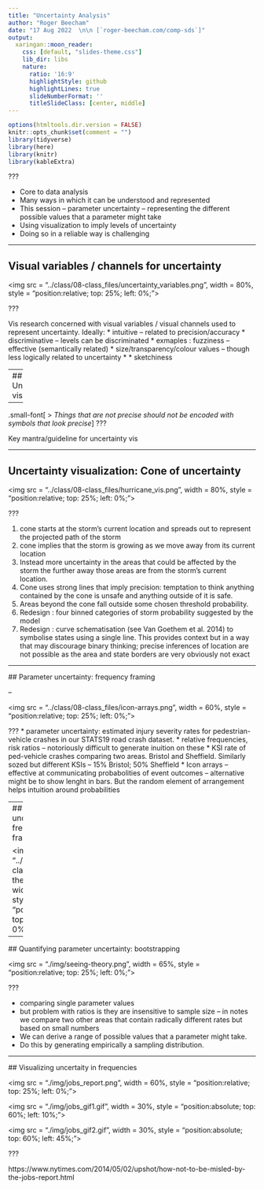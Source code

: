 ```yaml
---
title: "Uncertainty Analysis"
author: "Roger Beecham"
date: "17 Aug 2022  \n\n [`roger-beecham.com/comp-sds`]"
output:
  xaringan::moon_reader:
    css: [default, "slides-theme.css"]
    lib_dir: libs
    nature:
      ratio: '16:9'
      highlightStyle: github
      highlightLines: true
      slideNumberFormat: ''
      titleSlideClass: [center, middle]
---
```


```r
options(htmltools.dir.version = FALSE)
knitr::opts_chunk$set(comment = "")
library(tidyverse)
library(here)
library(knitr)
library(kableExtra)
```

???

* Core to data analysis
* Many ways in which it can be understood and represented
* This session -- parameter uncertainty -- representing the different possible values that a parameter might take
* Using visualization to imply levels of uncertainty
* Doing so in a reliable way is challenging

---

## Visual variables / channels for uncertainty

<img src = "../class/08-class_files/uncertainty_variables.png", width = 80%, style = "position:relative; top: 25%; left: 0%;"></img>


???

Vis research concerned with visual variables / visual channels used to represent uncertainty.
Ideally:
* intuitive -- related to precision/accuracy
* discriminative -- levels can be discriminated
* exmaples : fuzziness -- effective (semantically related)
* size/transparency/colour values -- though less logically related to uncertainty
* * sketchiness


---
## Uncertainty visualization

--

.small-font[
> *Things that are not precise should not be encoded with symbols that look precise*
]
???

Key mantra/guideline for uncertainty vis

---

## Uncertainty visualization: Cone of uncertainty


<img src = "../class/08-class_files/hurricane_vis.png", width = 80%, style = "position:relative; top: 25%; left: 0%;"></img>


???

1. cone starts at the storm’s current location and spreads out to represent the projected path of the storm
2.  cone implies that the storm is growing as we move away from its current location
3.  Instead more uncertainty in the areas that could be affected by the storm the further away those areas are from the storm’s current location.
4.  Cone uses strong lines that imply precision: temptation to think anything contained by the cone is unsafe and anything outside of it is safe.
5.  Areas beyond the cone fall outside some chosen threshold probability.
6. Redesign : four binned categories of storm probability suggested by the model
7. Redesign : curve schematisation (see Van Goethem et al. 2014) to symbolise states using a single line. This provides context but in a way that may discourage binary thinking; precise inferences of location are not possible as the area and state borders are very obviously not exact



---

## Parameter uncertainty: frequency framing

--

<img src = "../class/08-class_files/icon-arrays.png", width = 60%, style = "position:relative; top: 25%; left: 0%;"></img>

???
* parameter uncertainty: estimated injury severity rates for pedestrian-vehicle crashes in our STATS19 road crash dataset.
* relative frequencies, risk ratios -- notoriously difficult to generate inuition on these
* KSI rate of ped-vehicle crashes comparing two areas. Bristol and Sheffield. Similarly sozed but different KSIs -- 15% Bristol; 50% Sheffield
* Icon arrays -- effective at communicating probabolities of event outcomes -- alternative might be to show lenght in bars. But the random element of arrangement helps intuition around probabilities

---
## Parameter uncertainty: frequency framing

<img src = "../class/08-class_files/risk-theatre.jpg", width = 70%, style = "position:relative; top: 25%; left: 0%;"></img>

---

## Quantifying parameter uncertainty: bootstrapping

<img src = "./img/seeing-theory.png", width = 65%, style = "position:relative; top: 25%; left: 0%;"></img>


???

* comparing single parameter values
* but problem with ratios is they are insensitive to sample size -- in notes we compare two other areas that contain radically different rates but based on small numbers
* We can derive a range of possible values that a parameter might take.
* Do this by generating empirically a sampling distribution.

---

## Visualizing uncertaity in frequencies


<img src = "./img/jobs_report.png", width = 60%, style = "position:relative; top: 25%; left: 0%;"></img>

<img src = "./img/jobs_gif1.gif", width = 30%, style = "position:absolute; top: 60%; left: 10%;"></img>

<img src = "./img/jobs_gif2.gif", width = 30%, style = "position:absolute; top: 60%; left: 45%;"></img>


???

https://www.nytimes.com/2014/05/02/upshot/how-not-to-be-misled-by-the-jobs-report.html
